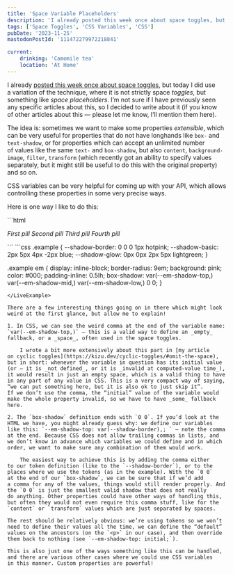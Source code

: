 ```yaml
---
title: 'Space Variable Placeholders'
description: 'I already posted this week once about space toggles, but today I did use a variation of the technique, where it is not strictly space toggles, but something like space placeholders. The idea is: sometimes we want to make some properties extensible, which can be very useful for properties that do not have longhands, or for properties which can accept an unlimited number of values. CSS variables can be very helpful for coming up with your API, which allows controlling these properties in some very precise ways. In this post, I present one way how I like to do it.'
tags: ['Space Toggles', 'CSS Variables', 'CSS']
pubDate: '2023-11-25'
mastodonPostId: '111472279972218841'

current:
	drinking: 'Camomile tea'
	location: 'At Home'
---
```



I already [posted this week once about space toggles](/space-toggle-scoping/), but today I did use a variation of the technique, where it is not strictly space _toggles_, but something like _space placeholders_. I’m not sure if I have previously seen any specific articles about this, so I decided to write about it (if you know of other articles about this — please let me know, I’ll mention them here).

The idea is: sometimes we want to make some properties _extensible_, which can be very useful for properties that do not have longhands like `box-` and `text-shadow`, or for properties which can accept an unlimited number of values like the same `text-` and `box-shadow`, but also `content`, `background-image`, `filter`, `transform` (which recently got an ability to specify values separately, but it might still be useful to do this with the original property) and so on.

CSS variables can be very helpful for coming up with your API, which allows controlling these properties in some very precise ways.

Here is one way I like to do this:

<LiveExample class="example" caption="A live example of four rounded pills that have different shadows based on the CSS variables which are applied to them.">
```html
<p style="--em-shadow-top: var(--shadow-border),;">
    <em>First pill</em>
    <em style="
        --em-shadow-mid: var(--shadow-basic),;
    ">Second pill</em>
    <em style="
        --em-shadow-top: initial;
        --em-shadow-low: var(--shadow-glow),;
    ">Third pill</em>
    <em style="
        --em-shadow-mid: var(--shadow-basic),;
        --em-shadow-low: var(--shadow-glow),;
    ">Fourth pill</em>
</p>
```
```css
.example {
    --shadow-border: 0 0 0 1px hotpink;
    --shadow-basic: 2px 5px 4px -2px blue;
    --shadow-glow: 0px 0px 2px 5px lightgreen;
}

.example em {
    display: inline-block;
    border-radius: 9em;
    background: pink;
    color: #000;
    padding-inline: 0.5lh;
    box-shadow:
        var(--em-shadow-top,)
        var(--em-shadow-mid,)
        var(--em-shadow-low,)
        0 0;
}
```
</LiveExample>

There are a few interesting things going on in there which might look weird at the first glance, but allow me to explain!

1. In CSS, we can see the weird comma at the end of the variable name: `var(--em-shadow-top,)` — this is a valid way to define an _empty_ fallback, or a _space_, often used in the space toggles.

    I wrote a bit more extensively about this part in [my article on cyclic toggles](https://kizu.dev/cyclic-toggles/#omit-the-space), but in short: whenever the variable in question has its initial value (or — it is _not defined_, or it is _invalid at computed-value time_), it would result in just an empty space, which is a valid thing to have in any part of any value in CSS. This is a very compact way of saying, “we can put something here, but it is also ok to just skip it”. If we don’t use the comma, the “initial” value of the variable would make the whole property invalid, so we have to have _some_ fallback here.

2. The `box-shadow` definition ends with `0 0`. If you’d look at the HTML we have, you might already guess why: we define our variables like this: `--em-shadow-top: var(--shadow-border),; ` — note the comma at the end. Because CSS does not allow trailing commas in lists, and we don’t know in advance which variables we could define and in which order, we want to make sure any combination of them would work.

    The easiest way to achieve this is by adding the comma either to our token definition (like to the `--shadow-border`), or to the places where we use the tokens (as in the example). With the `0 0` at the end of our `box-shadow`, we can be sure that if we’d add a comma for any of the values, things would still render properly. And the `0 0` is just the smallest valid shadow that does not really do anything. Other properties could have other ways of handling this, but often they would not even require this comma stuff, like for the `content` or `transform` values which are just separated by spaces.

The rest should be relatively obvious: we’re using tokens so we won’t need to define their values all the time, we can define the “default” values on the ancestors (on the `<p>` in our case), and then override them back to nothing (see `--em-shadow-top: initial;`).

This is also just one of the ways something like this can be handled, and there are various other cases where we could use CSS variables in this manner. Custom properties are powerful!

